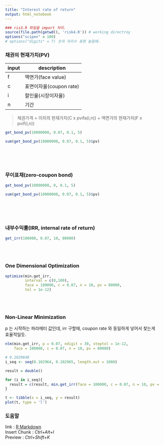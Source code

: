 ```yaml
---
title: "Interest rate of return"
output: html_notebook
---
```



```r
### ris3.R 파일을 import 처리.
source(file.path(getwd(), 'risk4.R')) # working directroy 
options("scipen" = 100)
# options("digits" = 7) 숫자 자리수 표현 늘일때.
```

### 채권의 현재가치(PV)

input|description
----|------
f | 액면가(face value)  
c | 표면이자율(coupon rate)  
i | 할인율(시장이자율)  
n | 기간  
>채권가격 = 이자의 현재가치(C x pvifa(i,n)) + 액면가의 현재가치(F x pvif(i,n))

```r
get_bond_pv(10000000, 0.07, 0.1, 5)
```


```r
sum(get_bond_pv(10000000, 0.07, 0.1, 5)$pv)
```
\
\
\


### 무이표채(zero-coupon bond)
```r
get_bond_pv(10000000, 0, 0.1, 5)
```


```r
sum(get_bond_pv(10000000, 0.07, 0.1, 5)$pv)
```
\
\
\


### 내부수익률(IRR, internal rate of return)

```r
get_irr(100000, 0.07, 10, 80000)
```
\
\



### One Dimensional Optimization


```r
optimize(min.get_irr,
         interval = c(0,100),
         face = 100000, c = 0.07, n = 10, pv = 80000,
         tol = 1e-12)
```
\
\



### Non-Linear Minimization  
p 는 시작하는 파라메터 값인데, irr 구할때, coupon rate 와 동일하게 넣어서 찾는게 효율적일듯. 
```r
nlm(min.get_irr, p = 0.07, ndigit = 30, steptol = 1e-12,
    face = 100000, c = 0.07, n = 10, pv = 80000)
```






```r
# 0.1029648
i_seq <- seq(0.102964, 0.102965, length.out = 1000)

result = double()

for (i in i_seq){
  result = c(result, min.get_irr(face = 100000, c = 0.07, n = 10, pv = 80000, i = i))
}

t <- tibble(x = i_seq, y = result)
plot(t, type = 'l')

```
### 도움말
link : [R Markdown](http://rmarkdown.rstudio.com)  
Insert Chunk : *Ctrl+Alt+I*  
Preview : *Ctrl+Shift+K*

